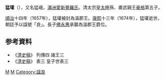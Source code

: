{{Manchu name|[[爱新觉罗氏|爱新觉罗]]}}
'''猛瓘'''（{{Bd|1643年||1674年}}），又名猛峨，[[滿洲|滿洲]][[愛新覺羅氏|愛新覺羅氏]]。清太宗[[皇太極|皇太極]]孫、肅武親王[[豪格|豪格]]第五子。

[[順治|順治]]十四年（1657年），猛瓘被封為溫郡王。[[康熙|康熙]]十三年（1674年），猛瓘逝世，朝廷予以諡號「良」。長子[[佛永惠|佛永惠]]承襲為溫郡王爵位。

== 参考資料 ==

* 《[[清史稿|清史稿]]》 列傳四 諸王三
* 《[[清史稿|清史稿]]》 表三 皇子世表三

[[Category:清朝軍事人物|M]]
[[Category:愛新覺羅氏|M]]
[[Category:諡良|Category:諡良]]

{{清朝人物小作品}}